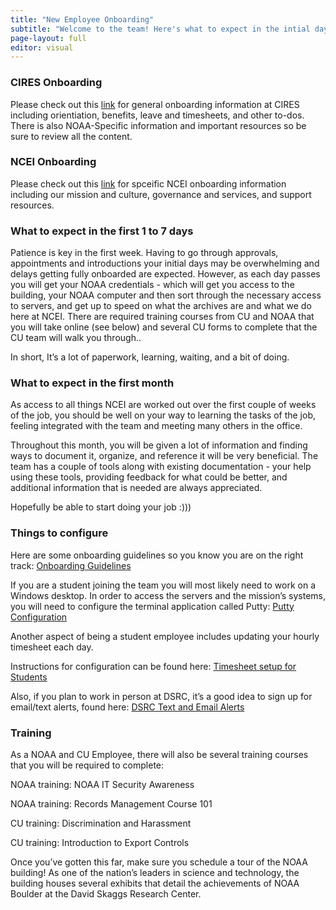 ```yaml
---
title: "New Employee Onboarding"
subtitle: "Welcome to the team! Here's what to expect in the intial days"
page-layout: full
editor: visual
---
```


### CIRES Onboarding
Please check out this [link](https://cires.colorado.edu/work-with-cires/onboarding) for general onboarding information at CIRES including orientiation, benefits, leave and timesheets, and other to-dos. There is also NOAA-Specific information and important resources so be sure to review all the content.

### NCEI Onboarding
Please check out this [link](https://sites.google.com/a/noaa.gov/noaa-nesdis-ncei/people-culture/onboarding-program) for spceific NCEI onboarding information including our mission and culture, governance and services, and support resources. 

### What to expect in the first 1 to 7 days

Patience is key in the first week. Having to go through approvals, appointments and introductions your initial days may be overwhelming and delays getting fully onboarded are expected. However, as each day passes you will get your NOAA credentials - which will get you access to the building, your NOAA computer and then sort through the necessary access to servers, and get up to speed on what the archives are and what we do here at NCEI. There are required training courses from CU and NOAA that you will take online (see below) and several CU forms to complete that the CU team will walk you through..

In short, It's a lot of paperwork, learning, waiting, and a bit of doing.

### What to expect in the first month

As access to all things NCEI are worked out over the first couple of weeks of the job, you should be well on your way to learning the tasks of the job, feeling integrated with the team and meeting many others in the office.

Throughout this month, you will be given a lot of information and finding ways to document it, organize, and reference it will be very beneficial. The team has a couple of tools along with existing documentation - your help using these tools, providing feedback for what could be better, and additional information that is needed are always appreciated.

Hopefully be able to start doing your job :)))

### Things to configure

Here are some onboarding guidelines so you know you are on the right track: [Onboarding Guidelines](https://docs.google.com/document/d/1ZCmSwokU0IKdIqUIcqaIzvr2q3K0XeuAtINpWlVVNQw/edit?usp=sharing)

If you are a student joining the team you will most likely need to work on a Windows desktop. In order to access the servers and the mission's systems, you will need to configure the terminal application called Putty: [Putty Configuration](https://docs.google.com/document/d/1ND73sc-SUCDXGVydDk8CTiBIn-VdYxCD0vBWd0E8rjA/edit?usp=sharing)

Another aspect of being a student employee includes updating your hourly timesheet each day.

Instructions for configuration can be found here: [Timesheet setup for Students](https://drive.google.com/file/d/1nrxWaun2OK8dSWKtI2cr7XIeCFyVXVYA/view?usp=sharing)

Also, if you plan to work in person at DSRC, it's a good idea to sign up for email/text alerts, found here: [DSRC Text and Email Alerts](https://public.govdelivery.com/accounts/USNISTINSIDE/subscriber/new)

### Training

As a NOAA and CU Employee, there will also be several training courses that you will be required to complete:

NOAA training: NOAA IT Security Awareness

NOAA training: Records Management Course 101

CU training: Discrimination and Harassment

CU training: Introduction to Export Controls

Once you've gotten this far, make sure you schedule a tour of the NOAA building! As one of the nation's leaders in science and technology, the building houses several exhibits that detail the achievements of NOAA Boulder at the David Skaggs Research Center.
